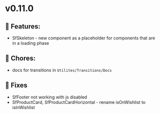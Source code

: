 
<Meta title="Releases/v0.11.0 - Latest/Change log" />

# v0.11.0

## 🚀 Features:

- SfSkeleton - new component as a placeholder for components that are in a loading phase

## 🧹 Chores:

- docs for transitions in `Utilites/Transitions/Docs`

## 🐛 Fixes

- SfFooter not working with js disabled
- SfProductCard, SfProductCardHorizontal - rename isOnWishlist to isInWishlist

